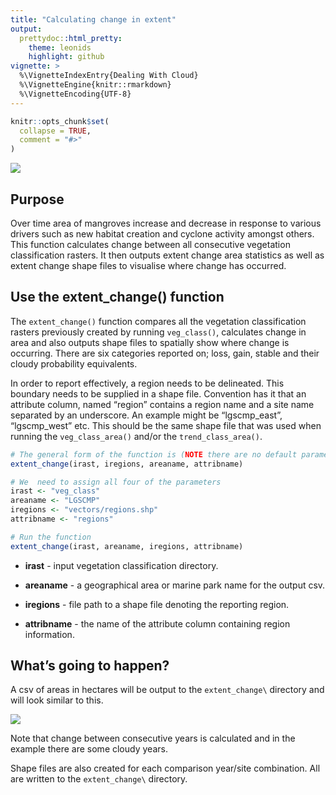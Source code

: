 ```yaml
---
title: "Calculating change in extent"
output: 
  prettydoc::html_pretty:
    theme: leonids
    highlight: github
vignette: >
  %\VignetteIndexEntry{Dealing With Cloud}
  %\VignetteEngine{knitr::rmarkdown}
  %\VignetteEncoding{UTF-8}
---
```


```r
knitr::opts_chunk$set(
  collapse = TRUE,
  comment = "#>"
)
```

![](plots/tree_logo_small.png)

## Purpose
Over time area of mangroves increase and decrease in response to various drivers 
such as new habitat creation and cyclone activity amongst others. This function 
calculates change between all consecutive  vegetation classification rasters. It 
then outputs extent change area statistics as well as extent change shape files 
to visualise where change has occurred.

## Use the extent_change() function
The `extent_change()` function compares all the vegetation classification rasters 
previously created by running `veg_class()`, calculates change in area and also 
outputs shape files to spatially show where change is occurring. There are six 
categories reported on; loss, gain, stable and their cloudy probability equivalents. 

In order to report effectively, a region needs to be delineated. This boundary 
needs to be supplied in a shape file. Convention has it that an attribute column, 
named "region" contains a region name and a site name separated by an underscore. 
An example might be "lgscmp_east", "lgscmp_west" etc. This should be the same 
shape file that was used when running the `veg_class_area()` and/or the 
`trend_class_area()`.

```r
# The general form of the function is (NOTE there are no default parameters)
extent_change(irast, iregions, areaname, attribname)

# We  need to assign all four of the parameters
irast <- "veg_class"
areaname <- "LGSCMP"
iregions <- "vectors/regions.shp"
attribname <- "regions"

# Run the function
extent_change(irast, areaname, iregions, attribname)

```

* **irast** - input vegetation classification directory.

* **areaname** - a geographical area or marine park name for the output csv.

* **iregions** - file path to a shape file denoting the reporting region.

* **attribname** - the name of the attribute column containing region information.

## What's going to happen?
A csv of areas in hectares will be output to the `extent_change\` directory and will look 
similar to this.

![](plots/extentchange.png)

Note that change between consecutive years is calculated and in the example there 
are some cloudy years.

Shape files are also created for each comparison year/site combination. All are 
written to the `extent_change\` directory.
